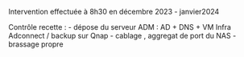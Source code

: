 
Intervention effectuée à 8h30 en décembre 2023 - janvier2024

Contrôle recette : 
- dépose du serveur ADM : AD + DNS + VM Infra Adconnect / backup sur Qnap
- cablage , aggregat de port du NAS
- brassage propre


